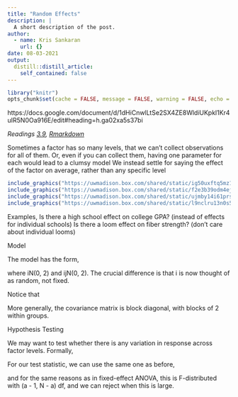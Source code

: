```yaml
---
title: "Random Effects"
description: |
  A short description of the post.
author:
  - name: Kris Sankaran
    url: {}
date: 08-03-2021
output:
  distill::distill_article:
    self_contained: false
---
```


```r
library("knitr")
opts_chunk$set(cache = FALSE, message = FALSE, warning = FALSE, echo = TRUE)
```

https://docs.google.com/document/d/1dHiCnwlLtSe2SX4ZE8WldiUKpkl1Kr4uIR5N0Oa916E/edit#heading=h.ga02xa5s37bi

_Readings [3.9](), [Rmarkdown]()_

Sometimes a factor has so many levels, that we can’t collect observations for all of them.
Or, even if you can collect them, having one parameter for each would lead to a clumsy model
We instead settle for saying the effect of the factor on average, rather than any specific level
```r
include_graphics("https://uwmadison.box.com/shared/static/ig50uxftq5mz19t15w74kryh9ko0jm6e.png")
include_graphics("https://uwmadison.box.com/shared/static/f2e3b39odm4ejkyqinvpii24s9tegnqb.png")
include_graphics("https://uwmadison.box.com/shared/static/ujmby14i61prsex43i6drsgpgsu9lvjq.png")
include_graphics("https://uwmadison.box.com/shared/static/l9nclru13n0s5e52oiu1aasz66vbwr6m.png")
```

Examples,
Is there a high school effect on college GPA? (instead of effects for individual schools)
Is there a loom effect on fiber strength? (don’t care about individual looms)

Model

The model has the form,



where iN(0, 2) and ijN(0, 2).  The crucial difference is that i is now thought of as random, not fixed.

Notice that 



More generally, the covariance matrix is block diagonal, with blocks of 2 within groups.

Hypothesis Testing

We may want to test whether there is any variation in response across factor levels. Formally,



For our test statistic, we can use the same one as before,



and for the same reasons as in fixed-effect ANOVA, this is F-distributed with (a - 1, N - a) df, and we can reject when this is large.
